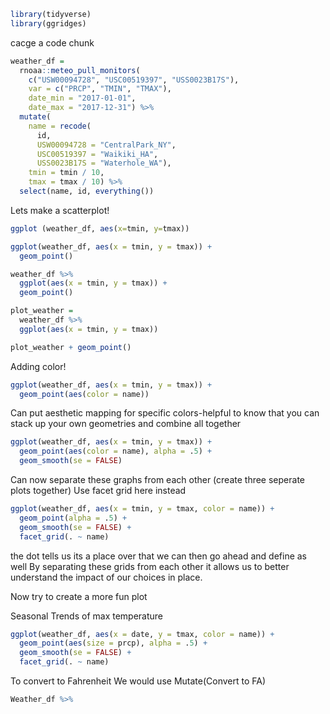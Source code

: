 ```r
library(tidyverse)
library(ggridges)
```


cacge a code chunk

```r
weather_df = 
  rnoaa::meteo_pull_monitors(
    c("USW00094728", "USC00519397", "USS0023B17S"),
    var = c("PRCP", "TMIN", "TMAX"), 
    date_min = "2017-01-01",
    date_max = "2017-12-31") %>%
  mutate(
    name = recode(
      id, 
      USW00094728 = "CentralPark_NY", 
      USC00519397 = "Waikiki_HA",
      USS0023B17S = "Waterhole_WA"),
    tmin = tmin / 10,
    tmax = tmax / 10) %>%
  select(name, id, everything())
```

Lets make a scatterplot!

```r
ggplot (weather_df, aes(x=tmin, y=tmax))
```

```r
ggplot(weather_df, aes(x = tmin, y = tmax)) + 
  geom_point()
```

```r
weather_df %>%
  ggplot(aes(x = tmin, y = tmax)) + 
  geom_point()
```

```r
plot_weather = 
  weather_df %>%
  ggplot(aes(x = tmin, y = tmax)) 

plot_weather + geom_point()
```
Adding color!
```r
ggplot(weather_df, aes(x = tmin, y = tmax)) + 
  geom_point(aes(color = name))
```

Can put aesthetic mapping for specific colors-helpful to know that you can stack up your own geometries and combine all together 
```r
ggplot(weather_df, aes(x = tmin, y = tmax)) + 
  geom_point(aes(color = name), alpha = .5) +
  geom_smooth(se = FALSE)
```
Can now separate these graphs from each other (create three seperate plots together)
Use facet grid here instead
```r
ggplot(weather_df, aes(x = tmin, y = tmax, color = name)) + 
  geom_point(alpha = .5) +
  geom_smooth(se = FALSE) + 
  facet_grid(. ~ name)
```
the dot tells us its a place over that we can then go ahead and define as well 
By separating these grids from each other it allows us to better understand the impact of our choices in place. 

Now try to create a more fun plot

Seasonal Trends of max temperature 
```r
ggplot(weather_df, aes(x = date, y = tmax, color = name)) + 
  geom_point(aes(size = prcp), alpha = .5) +
  geom_smooth(se = FALSE) + 
  facet_grid(. ~ name)
```

To convert to Fahrenheit 
We would use Mutate(Convert to FA)
```r
Weather_df %>%

```

